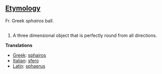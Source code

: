 ==[[Etymology]]==

Fr. Greek ''sphairos'' ball.

==[[]]==

#A three dimensional object that is perfectly round from all directions.

'''Translations'''

*[[Greek]]: [[sphairos]]
*[[Italian]]: [[sfero]]
*[[Latin]]: [[sphaerus]]